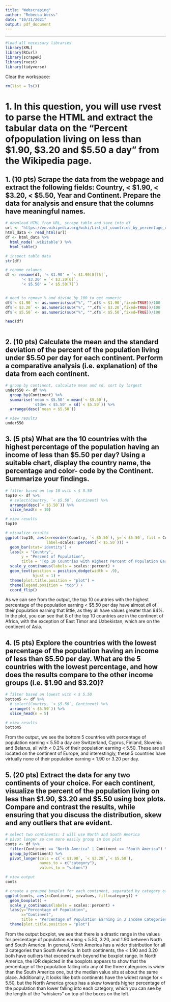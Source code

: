 ```yaml
---
title: "Webscraping"
author: "Rebecca Weiss"
date: "10/31/2021"
output: pdf_document
---
```

***
```r
#load all necessary libraries
library(XML)
library(RCurl)
library(scrapeR)
library(rvest)
library(tidyverse)
```

Clear the workspace:
```r
rm(list = ls())
```


# 1. In this question, you will use rvest to parse the HTML and extract the tabular data on the “Percent ofpopulation living on less than $1.90, $3.20 and $5.50 a day” from the Wikipedia page.

## 1. (10 pts) Scrape the data from the webpage and extract the following fields: Country, < $1.90,  < $3.20, < $5.50, Year and Continent. Prepare the data for analysis and ensure that the columns have meaningful names.
```r
# download HTML from URL, scrape table and save into df
url <- "https://en.wikipedia.org/wiki/List_of_countries_by_percentage_of_population_living_in_poverty"
html_data <- read_html(url)
df <- html_data %>% 
  html_node('.wikitable') %>% 
  html_table()

# inspect table data
str(df)

# rename columns
df <- rename(df, '< $1.90' = `< $1.90[8][5]`, 
       '< $3.20' = `< $3.20[6]`, 
       '< $5.50' = `< $5.50[7]`)


# need to remove % and divide by 100 to get numeric 
df$`< $1.90` <- as.numeric(sub("%", "",df$`< $1.90`,fixed=TRUE))/100
df$`< $3.20` <- as.numeric(sub("%", "",df$`< $3.20`,fixed=TRUE))/100
df$`< $5.50` <- as.numeric(sub("%", "",df$`< $5.50`,fixed=TRUE))/100

head(df)
```


```r

```

## 2. (10 pts) Calculate the mean and the standard deviation of the percent of the population living under $5.50 per day for each continent. Perform a comparative analysis (i.e. explanation) of the data from each continent.
```r
# group by continent, calculate mean and sd, sort by largest
under550 <- df %>% 
  group_by(Continent) %>%
  summarise('mean < $5.50' = mean(`< $5.50`),
            'stdev < $5.50' = sd(`< $5.50`)) %>% 
  arrange(desc(`mean < $5.50`))

# view results
under550

```


## 3. (5 pts) What are the 10 countries with the highest percentage of the population having an income of less than $5.50 per day? Using a suitable chart, display the country name, the percentage and color- code by the Continent. Summarize your findings.
```r
# filter based on top 10 with < $ 5.50 
top10 <- df %>% 
  # select(Country, `< $5.50`, Continent) %>% 
  arrange(desc(`< $5.50`)) %>% 
  slice_head(n = 10)

# view results
top10

# visualize results 
ggplot(top10, aes(x=reorder(Country, `< $5.50`), y=`< $5.50`, fill = Continent,
                  label=scales::percent(`< $5.50`))) + 
  geom_bar(stat='identity') +
  labs(x = "Country",
       y = "Percent of Population",
       title = "Top 10 Countries with Highest Percent of Population Earning < $5.50 per Day") +
  scale_y_continuous(labels = scales::percent) +
  geom_text(position = position_dodge(width = .9),
            hjust = 1) +
  theme(plot.title.position = "plot") +
  theme(legend.position = "top") +
  coord_flip()
```
As we can see from the output, the top 10 countries with the highest percentage of the population earning < $5.50 per day have almost *all* of their population earning that little, as they all have values greater than 94%. In the plot, you can see that 8 of the top 10 countries are in the continent of Africa, with the exception of East Timor and Uzbekistan, which are on the continent of Asia. 

## 4. (5 pts) Explore the countries with the lowest percentage of the population having an income of less than $5.50 per day. What are the 5 countries with the lowest percentage, and how does the results compare to the other income groups (i.e. $1.90 and $3.20)?
```r
# filter based on lowest with < $ 5.50 
bottom5 <- df %>% 
  # select(Country, `< $5.50`, Continent) %>% 
  arrange((`< $5.50`)) %>% 
  slice_head(n = 5)

# view results
bottom5
```
From the output, we see the bottom 5 countries with percentage of population earning < 5.50 a day are Switzerland, Cyprus, Finland, Slovenia and Belarus, all with < 0.2% of their population earning < 5.50. These are all located on the continent of Europe, and interestingly, these 5 countries have virtually none of their population earning < 1.90 or 3.20 per day.

## 5. (20 pts) Extract the data for any two continents of your choice. For each continent, visualize the percent of the population living on less than $1.90, $3.20 and $5.50 using box plots. Compare and contrast the results, while ensuring that you discuss the distribution, skew and any outliers that are evident.
```r
# select two continents: I will use North and South America
# pivot longer so can more easily group in box plot
conts <- df %>% 
  filter(Continent == "North America" | Continent == "South America") %>%
  group_by(Continent) %>% 
  pivot_longer(cols = c(`< $1.90`, `< $3.20`,`< $5.50`),
               names_to = c("category"),
               values_to = "values")

# view output
conts
```


```r
# create a grouped boxplot for each continent, separated by category of income
ggplot(conts, aes(x=Continent, y=values, fill=category)) +
  geom_boxplot() +
  scale_y_continuous(labels = scales::percent) +
  labs(y="Percentage of Population",
       x="Continent",
       title = "Percentage of Population Earning in 3 Income Categories in North and South America") +
  theme(plot.title.position = "plot") 

```
From the output boxplot, we see that there is a drastic range in the values for percentage of population earning < 5.50, 3.20, and 1.90 between North and South America. In general, North America has a wider distribution for all 3 categories than South America. In both continents, the < 1.90 and 3.20 both have outliers that exceed much beyond the boxplot range. In North America, the IQR depicted in the boxplots appears to show that the percentage of the population falling into any of the three categories is wider than the South America one, but the median value sits at about the same place. Additionally, it looks like both continents have the widest range for < 5.50, but the North America group has a skew towards higher percentage of the population than lower falling into each category, which you can see by the length of the "whiskers" on top of the boxes on the left. 


